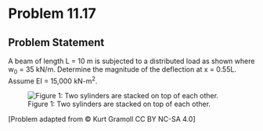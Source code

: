 # Problem 11.17 {.unnumbered}

## Problem Statement

A beam of length L = 10 m is subjected to a distributed load as shown where w<sub>0</sub> = 35 kN/m. Determine the magnitude of the deflection at x = 0.55L. Assume EI = 15,000 kN-m<sup>2</sup>.


![Figure 1: Two sylinders are stacked on top of each other.](images/404.png){fig-alt="A beam of length L is subjected to the distributed load w as defined by the equation w = w0sin(x*pi/L)."}

\[Problem adapted from © Kurt Gramoll CC BY NC-SA 4.0\]